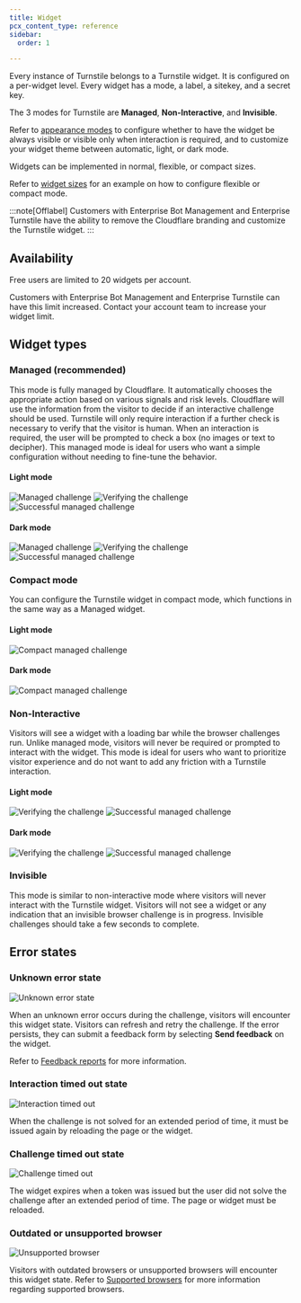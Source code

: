 ```yaml
---
title: Widget
pcx_content_type: reference
sidebar:
  order: 1

---
```



Every instance of Turnstile belongs to a Turnstile widget. It is configured on a per-widget level. Every widget has a mode, a label, a <GlossaryTooltip term="sitekey">sitekey</GlossaryTooltip>, and a <GlossaryTooltip term="secret key">secret key</GlossaryTooltip>.

The 3 modes for Turnstile are **Managed**, **Non-Interactive**, and **Invisible**.

Refer to [appearance modes](/turnstile/get-started/client-side-rendering/#appearance-modes) to configure whether to have the widget be always visible or visible only when interaction is required, and to customize your widget theme between automatic, light, or dark mode.

Widgets can be implemented in normal, flexible, or compact sizes.

<Render file="widget-size" />

Refer to [widget sizes](/turnstile/get-started/client-side-rendering/#widget-size) for an example on how to configure flexible or compact mode.

:::note[Offlabel]
Customers with Enterprise Bot Management and Enterprise Turnstile have the ability to remove the Cloudflare branding and customize the Turnstile widget.
:::

## Availability

Free users are limited to 20 widgets per account.

Customers with Enterprise Bot Management and Enterprise Turnstile can have this limit increased. Contact your account team to increase your widget limit.

## Widget types

### Managed (recommended)

This mode is fully managed by Cloudflare. It automatically chooses the appropriate action based on various signals and risk levels. Cloudflare will use the information from the visitor to decide if an interactive challenge should be used. Turnstile will only require interaction if a further check is necessary to verify that the visitor is human. When an interaction is required, the user will be prompted to check a box (no images or text to decipher). This managed mode is ideal for users who want a simple configuration without needing to fine-tune the behavior.

#### Light mode

![Managed challenge](~/assets/images/turnstile/light-regular.png)
![Verifying the challenge](~/assets/images/turnstile/light-verifying.png)
![Successful managed challenge](~/assets/images/turnstile/light-success.png)

#### Dark mode

![Managed challenge](~/assets/images/turnstile/dark-regular.png)
![Verifying the challenge](~/assets/images/turnstile/dark-verifying.png)
![Successful managed challenge](~/assets/images/turnstile/dark-success.png)

### Compact mode

You can configure the Turnstile widget in compact mode, which functions in the same way as a Managed widget.

#### Light mode

![Compact managed challenge](~/assets/images/turnstile/light-compact.png)

#### Dark mode

![Compact managed challenge](~/assets/images/turnstile/dark-compact.png)

### Non-Interactive

Visitors will see a widget with a loading bar while the browser challenges run. Unlike managed mode, visitors will never be required or prompted to interact with the widget. This mode is ideal for users who want to prioritize visitor experience and do not want to add any friction with a Turnstile interaction.

#### Light mode

![Verifying the challenge](~/assets/images/turnstile/light-verifying.png)
![Successful managed challenge](~/assets/images/turnstile/light-success.png)

#### Dark mode

![Verifying the challenge](~/assets/images/turnstile/dark-verifying.png)
![Successful managed challenge](~/assets/images/turnstile/dark-success.png)

### Invisible

This mode is similar to non-interactive mode where visitors will never interact with the Turnstile widget. Visitors will not see a widget or any indication that an invisible browser challenge is in progress. Invisible challenges should take a few seconds to complete.

## Error states

### Unknown error state

![Unknown error state](~/assets/images/turnstile/unknown-error-state.png)

When an unknown error occurs during the challenge, visitors will encounter this widget state. Visitors can refresh and retry the challenge. If the error persists, they can submit a feedback form by selecting **Send feedback** on the widget.

Refer to [Feedback reports](/turnstile/troubleshooting/feedback-reports) for more information.

### Interaction timed out state

![Interaction timed out](~/assets/images/turnstile/interaction-timed-out.png)

When the challenge is not solved for an extended period of time, it must be issued again by reloading the page or the widget.

### Challenge timed out state

![Challenge timed out](~/assets/images/turnstile/challenge-timed-out.png)

The widget expires when a token was issued but the user did not solve the challenge after an extended period of time. The page or widget must be reloaded.

### Outdated or unsupported browser

![Unsupported browser](~/assets/images/turnstile/unsupported-browser.png)

Visitors with outdated browsers or unsupported browsers will encounter this widget state. Refer to [Supported browsers](/cloudflare-challenges/#browser-support) for more information regarding supported browsers.